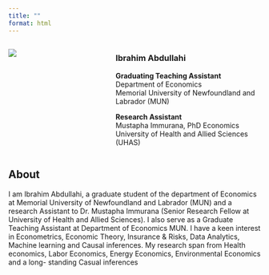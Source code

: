 ---
title: ""
format: html
---

::: columns
::: {.column width="40%"}
![](ibra_image.jpg)
:::

::: {.column width="60%"}
### Ibrahim Abdullahi

**Graduating Teaching Assistant**\
Department of Economics\
Memorial University of Newfoundland and Labrador (MUN)

**Research Assistant**\
Mustapha Immurana, PhD Economics\
University of Health and Allied Sciences (UHAS)
:::
:::

## About

I am Ibrahim Abdullahi, a graduate student of the department of Economics at Memorial University of Newfoundland and Labrador (MUN) and a research Assistant to Dr. Mustapha Immurana (Senior Research Fellow at University of Health and Allied Sciences). I also serve as a Graduate Teaching Assistant at Department of Economics MUN. I have a keen interest in Econometrics, Economic Theory, Insurance & Risks, Data Analytics, Machine learning and Causal inferences. My research span from Health economics, Labor Economics, Energy Economics, Environmental Economics and a long- standing Casual inferences
